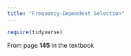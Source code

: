 ```yaml
---
title: "Frequency-Dependent Selection"
---
```


```r
require(tidyverse)
```

<div style = "margin-bottom:25px;">
From page **145** in the textbook
</div>

